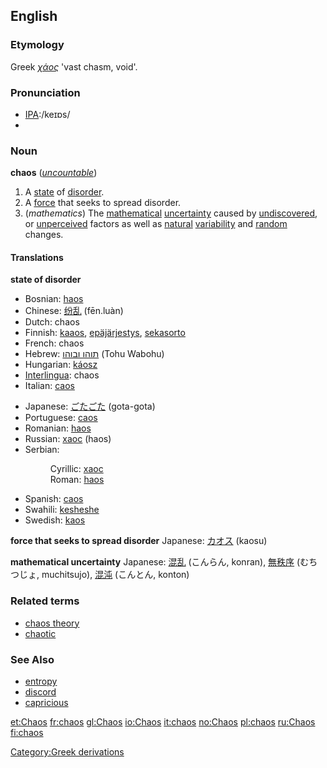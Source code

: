 ==English==
===Etymology===
Greek ''[[χάος]]'' 'vast chasm, void'.

===Pronunciation===
*[[w:International Phonetic Alphabet|IPA]]:/keɪɒs/
*{{audio|en-us-chaos.ogg|Audio (US)}}

=== Noun ===
'''chaos''' (''[[uncountable]]'')
#A [[state]] of [[disorder]].
#A [[force]] that seeks to spread disorder.
#(''mathematics'') The [[mathematical]] [[uncertainty]] caused by [[undiscovered]], or [[unperceived]] factors as well as [[natural]] [[variability]] and [[random]] changes.

==== Translations ====
'''state of disorder'''
{{top}}
*Bosnian: [[haos#Bosnian|haos]] {{m}}
*Chinese: [[纷乱]] (fēn.luàn)
*Dutch: chaos {{m}}
*Finnish: [[kaaos]], [[epäjärjestys]], [[sekasorto]]
*French: chaos {{m}}
*Hebrew: [[תוהו ובוהו]] (Tohu Wabohu)
*Hungarian: [[káosz]]
*[[Interlingua]]: chaos
*Italian: [[caos#Italian|caos]] {{m}}
{{mid}}
*Japanese: [[ごたごた]] (gota-gota)
*Portuguese: [[caos#Portuguese|caos]] {{m}}
*Romanian: [[haos]] {{n}}
*Russian: [[хаос]] (haos) {{n}}
*Serbian:
*:Cyrillic: [[хаос#Serbian|хаос]] {{m}}
*:Roman: [[haos#Serbian|haos]] {{m}}
*Spanish: [[caos#Spanish|caos]]
*Swahili: [[kesheshe]]
*Swedish: [[kaos]] {{n}}
{{bottom}}

'''force that seeks to spread disorder'''
{{top}}
{{mid}}
Japanese: [[カオス]] (kaosu)
{{bottom}}

'''mathematical uncertainty'''
{{top}}
{{mid}}
Japanese: [[混乱]] (こんらん, konran), [[無秩序]] (むちつじょ, muchitsujo), [[混沌]] (こんとん, konton)
{{bottom}}

===Related terms===
*[[chaos theory]]
*[[chaotic]]

===See Also===
*[[entropy]]
*[[discord]]
*[[capricious]]

[[Category:Greek derivations]]

[[et:Chaos]]
[[fr:chaos]]
[[gl:Chaos]]
[[io:Chaos]]
[[it:chaos]]
[[no:Chaos]]
[[pl:chaos]]
[[ru:Chaos]]
[[fi:chaos]]